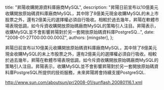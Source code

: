 
  title: "昇陽收購開源資料庫廠商MySQL",
  description: "昇陽日前宣布以10億美元收購開放原始碼資料庫廠商MySQL，其中除了8億美元現金收購MySQL的未上市股票之外，還有2億美元的選擇權必須自行吸收。相較於過去幾年，昇陽在軟體市場表現低調，如今斥資收購開放原始碼廠商MySQL的策略引人注目。昇陽表示，收購MySQL並不會影響昇陽對於另一套開放原始碼資料庫PostgreSQ...",
  date: "2008-01-27T00:00:00.000Z",
  authors: [mingster],
};

<p>昇陽日前宣布以10億美元收購開放原始碼資料庫廠商MySQL，其中除了8億美元現金收購MySQL的未上市股票之外，還有2億美元的選擇權必須自行吸收。相較於過去幾年，昇陽在軟體市場表現低調，如今斥資收購開放原始碼廠商MySQL的策略引人注目。昇陽表示，收購MySQL並不會影響昇陽對於另一套開放原始碼資料庫PostgreSQL所提供的技術服務，未來昇陽將會持續支援PostgreSQL.</p>
<p><a target="_blank" href="http://www.sun.com/aboutsun/pr/2008-01/sunflash.20080116.1.xml">http://www.sun.com/aboutsun/pr/2008-01/sunflash.20080116.1.xml</a></p>
